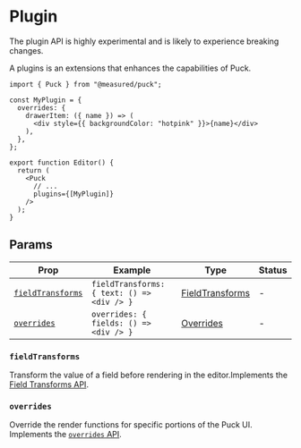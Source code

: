 
# Plugin

<Callout>
  The plugin API is highly experimental and is likely to experience breaking
  changes.
</Callout>

A plugins is an extensions that enhances the capabilities of Puck.

```tsx showLineNumbers copy {3-9, 15}
import { Puck } from "@measured/puck";

const MyPlugin = {
  overrides: {
    drawerItem: ({ name }) => (
      <div style={{ backgroundColor: "hotpink" }}>{name}</div>
    ),
  },
};

export function Editor() {
  return (
    <Puck
      // ...
      plugins={[MyPlugin]}
    />
  );
}
```

## Params

| Prop                                  | Example                                    | Type                                                    | Status |
| ------------------------------------- | ------------------------------------------ | ------------------------------------------------------- | ------ |
| [`fieldTransforms`](#fieldtransforms) | `fieldTransforms: { text: () => <div /> }` | [FieldTransforms](/docs/api-reference/field-transforms) | -      |
| [`overrides`](#overrides)             | `overrides: { fields: () => <div /> }`     | [Overrides](/docs/api-reference/overrides)              | -      |

### `fieldTransforms`

Transform the value of a field before rendering in the editor.Implements the [Field Transforms API](/docs/api-reference/field-transforms).

### `overrides`

Override the render functions for specific portions of the Puck UI. Implements the [`overrides` API](/docs/api-reference/overrides).
